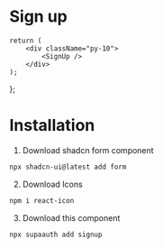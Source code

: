 # Sign up


	return (
		<div className="py-10">
			<SignUp />
		</div>
	);
};

<Layout />

# Installation

1. Download shadcn form component

```sh
npx shadcn-ui@latest add form
```

2. Download Icons

```sh
npm i react-icon
```

3. Download this component

```sh copy
npx supaauth add signup
```
